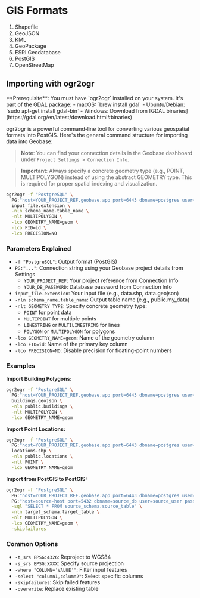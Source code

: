 
# GIS Formats

1. Shapefile
2. GeoJSON
3. KML
4. GeoPackage
5. ESRI Geodatabase
6. PostGIS
7. OpenStreetMap

## Importing with ogr2ogr

<Callout type="info" emoji="ℹ️">
  **Prerequisite**: You must have `ogr2ogr` installed on your system. It's part of the GDAL package:
  - macOS: `brew install gdal`
  - Ubuntu/Debian: `sudo apt-get install gdal-bin`
  - Windows: Download from [GDAL binaries](https://gdal.org/en/latest/download.html#binaries)
</Callout>

ogr2ogr is a powerful command-line tool for converting various geospatial formats into PostGIS. Here's the general command structure for importing data into Geobase:

> **Note**: You can find your connection details in the Geobase dashboard under `Project Settings > Connection Info`.

> **Important**: Always specify a concrete geometry type (e.g., POINT, MULTIPOLYGON) instead of using the abstract GEOMETRY type. This is required for proper spatial indexing and visualization.

```bash
ogr2ogr -f "PostgreSQL" \
  PG:"host=YOUR_PROJECT_REF.geobase.app port=6443 dbname=postgres user=supabase_admin password=YOUR_DB_PASSWORD" \
  input_file.extension \
  -nln schema_name.table_name \
  -nlt MULTIPOLYGON \
  -lco GEOMETRY_NAME=geom \
  -lco FID=id \
  -lco PRECISION=NO
```

### Parameters Explained

- `-f "PostgreSQL"`: Output format (PostGIS)
- `PG:"..."`: Connection string using your Geobase project details from Settings
  - `YOUR_PROJECT_REF`: Your project reference from Connection Info
  - `YOUR_DB_PASSWORD`: Database password from Connection Info
- `input_file.extension`: Your input file (e.g., data.shp, data.geojson)
- `-nln schema_name.table_name`: Output table name (e.g., public.my_data)
- `-nlt GEOMETRY_TYPE`: Specify concrete geometry type:
  - `POINT` for point data
  - `MULTIPOINT` for multiple points
  - `LINESTRING` or `MULTILINESTRING` for lines
  - `POLYGON` or `MULTIPOLYGON` for polygons
- `-lco GEOMETRY_NAME=geom`: Name of the geometry column
- `-lco FID=id`: Name of the primary key column
- `-lco PRECISION=NO`: Disable precision for floating-point numbers

### Examples

**Import Building Polygons:**
```bash
ogr2ogr -f "PostgreSQL" \
  PG:"host=YOUR_PROJECT_REF.geobase.app port=6443 dbname=postgres user=supabase_admin password=YOUR_DB_PASSWORD" \
  buildings.geojson \
  -nln public.buildings \
  -nlt MULTIPOLYGON \
  -lco GEOMETRY_NAME=geom
```

**Import Point Locations:**
```bash
ogr2ogr -f "PostgreSQL" \
  PG:"host=YOUR_PROJECT_REF.geobase.app port=6443 dbname=postgres user=supabase_admin password=YOUR_DB_PASSWORD" \
  locations.shp \
  -nln public.locations \
  -nlt POINT \
  -lco GEOMETRY_NAME=geom
```

**Import from PostGIS to PostGIS:**
```bash
ogr2ogr -f "PostgreSQL" \
  PG:"host=YOUR_PROJECT_REF.geobase.app port=6443 dbname=postgres user=supabase_admin password=YOUR_DB_PASSWORD" \
  PG:"host=source-host port=5432 dbname=source_db user=source_user password=source_password" \
  -sql "SELECT * FROM source_schema.source_table" \
  -nln target_schema.target_table \
  -nlt MULTIPOLYGON \
  -lco GEOMETRY_NAME=geom \
  -skipfailures
```

### Common Options

- `-t_srs EPSG:4326`: Reproject to WGS84
- `-s_srs EPSG:XXXX`: Specify source projection
- `-where "COLUMN='VALUE'"`: Filter input features
- `-select "column1,column2"`: Select specific columns
- `-skipfailures`: Skip failed features
- `-overwrite`: Replace existing table